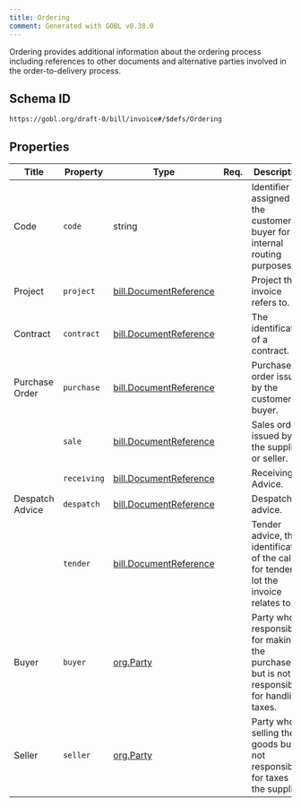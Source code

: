 ```yaml
---
title: Ordering
comment: Generated with GOBL v0.38.0
---
```


Ordering provides additional information about the ordering process including references to other documents and alternative parties involved in the order-to-delivery process.

## Schema ID

`https://gobl.org/draft-0/bill/invoice#/$defs/Ordering`

## Properties

| Title           | Property    | Type                                                       | Req. | Description                                                                                  |
|-----------------|-------------|------------------------------------------------------------|------|----------------------------------------------------------------------------------------------|
| Code            | `code`      | string                                                     |      | Identifier assigned by the customer or buyer for internal routing purposes.                  |
| Project         | `project`   | [bill.DocumentReference](/draft-0/bill/document_reference) |      | Project this invoice refers to.                                                              |
| Contract        | `contract`  | [bill.DocumentReference](/draft-0/bill/document_reference) |      | The identification of a contract.                                                            |
| Purchase Order  | `purchase`  | [bill.DocumentReference](/draft-0/bill/document_reference) |      | Purchase order issued by the customer or buyer.                                              |
|                 | `sale`      | [bill.DocumentReference](/draft-0/bill/document_reference) |      | Sales order issued by the supplier or seller.                                                |
|                 | `receiving` | [bill.DocumentReference](/draft-0/bill/document_reference) |      | Receiving Advice.                                                                            |
| Despatch Advice | `despatch`  | [bill.DocumentReference](/draft-0/bill/document_reference) |      | Despatch advice.                                                                             |
|                 | `tender`    | [bill.DocumentReference](/draft-0/bill/document_reference) |      | Tender advice, the identification of the call for tender or lot the invoice relates to.      |
| Buyer           | `buyer`     | [org.Party](/draft-0/org/party)                            |      | Party who is responsible for making the purchase, but is not responsible for handling taxes. |
| Seller          | `seller`    | [org.Party](/draft-0/org/party)                            |      | Party who is selling the goods but is not responsible for taxes like the supplier.           |

